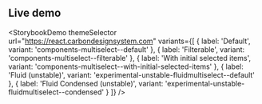 ## Live demo

<StorybookDemo
  themeSelector
  url="https://react.carbondesignsystem.com"
  variants={[
    {
      label: 'Default',
      variant: 'components-multiselect--default'
    },
    {
      label: 'Filterable',
      variant: 'components-multiselect--filterable'
    },
    {
      label: 'With initial selected items',
      variant: 'components-multiselect--with-initial-selected-items'
    },
    {
      label: 'Fluid (unstable)',
      variant: 'experimental-unstable-fluidmultiselect--default'
    },
    {
      label: 'Fluid Condensed (unstable)',
      variant: 'experimental-unstable-fluidmultiselect--condensed'
    }
  ]}
/>
